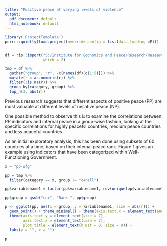 ```yaml
---
title: "Positive peace at varying levels of violence"
output:
  pdf_document: default
  html_notebook: default
---
```



```r

library('ProjectTemplate')
purrr::quietly(load.project(override.config = list(data_loading =F)))


df = rio::import("S:/Institute for Economics and Peace/Research/Research Briefs/Positive Peace/Positive Peace Systems/Correlations/results-correlations-2018-internalpeace.xlsx",
                 which = 2)

tmp = df %>% 
  gather("group", "r", -c(names(df)[c(1:5)])) %>%
  mutate(r = as.numeric(r)) %>% 
  filter(!is.na(r)) %>% 
  group_by(category, group) %>%
  top_n(3, abs(r))


```


Previous research suggests that different aspects of positive peace (PP) are most valuable at different levels of negative peace (NP).

One possible method to observe this is to examine the correlations between PP indicators and internal peace in a group-wise fashion, looking at the specific correlations for highly peaceful countries, medium peace countries and less peaceful countries. 

As an initial exploratory analysis, this has been done using subsets of 60 countries at a time, based on their internal peace rank. Figure 1 gives an example using indicators that have been categorized within Well-Functioning Government.


```r
x = "pp-wfg"

pp = tmp %>% 
  filter(category == x, group != "corall")

pp$variablename1 = factor(pp$variablename1, rev(unique(pp$variablename1)), ordered = T)

pp$group = gsub("cor", "Rank ", pp$group)

p <- ggplot(pp, aes(x = group, y = variablename1, size = abs(r))) +
  geom_point() + theme_minimal() + theme(axis.text.x = element_text(angle = 45, hjust = 1)) +
  theme(axis.text.y = element_text(size = 7),
        axis.text.x = element_text(size = 7),
        plot.title = element_text(hjust = 0, size = 9)) +
  labs(y = "", x = "")

p 

```




